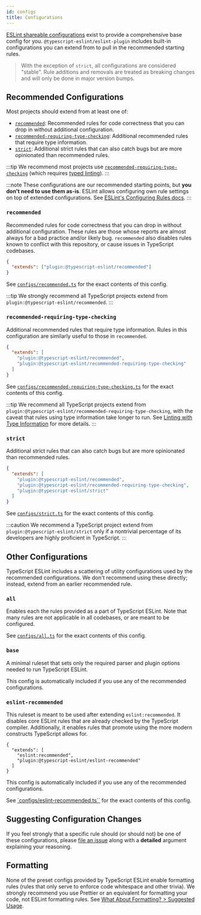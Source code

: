 ```yaml
---
id: configs
title: Configurations
---
```


[ESLint shareable configurations](https://eslint.org/docs/latest/developer-guide/shareable-configs) exist to provide a comprehensive base config for you.
`@typescript-eslint/eslint-plugin` includes built-in configurations you can extend from to pull in the recommended starting rules.

> With the exception of `strict`, all configurations are considered "stable".
> Rule additions and removals are treated as breaking changes and will only be done in major version bumps.

## Recommended Configurations

Most projects should extend from at least one of:

- [`recommended`](#recommended): Recommended rules for code correctness that you can drop in without additional configuration.
- [`recommended-requiring-type-checking`](#recommended-requiring-type-checking): Additional recommended rules that require type information.
- [`strict`](#strict): Additional strict rules that can also catch bugs but are more opinionated than recommended rules.

:::tip
We recommend most projects use [`recommended-requiring-type-checking`](#recommended-requiring-type-checking) (which requires [typed linting](./TYPED_LINTING.md)).
:::

:::note
These configurations are our recommended starting points, but **you don't need to use them as-is**.
ESLint allows configuring own rule settings on top of extended configurations.
See [ESLint's Configuring Rules docs](https://eslint.org/docs/user-guide/configuring/rules#using-configuration-files).
:::

### `recommended`

Recommended rules for code correctness that you can drop in without additional configuration.
These rules are those whose reports are almost always for a bad practice and/or likely bug.
`recommended` also disables rules known to conflict with this repository, or cause issues in TypeScript codebases.

```json
{
  "extends": ["plugin:@typescript-eslint/recommended"]
}
```

See [`configs/recommended.ts`](https://github.com/typescript-eslint/typescript-eslint/blob/main/packages/eslint-plugin/src/configs/recommended.ts) for the exact contents of this config.

:::tip
We strongly recommend all TypeScript projects extend from `plugin:@typescript-eslint/recommended`.
:::

### `recommended-requiring-type-checking`

Additional recommended rules that require type information.
Rules in this configuration are similarly useful to those in `recommended`.

```json
{
  "extends": [
    "plugin:@typescript-eslint/recommended",
    "plugin:@typescript-eslint/recommended-requiring-type-checking"
  ]
}
```

See [`configs/recommended-requiring-type-checking.ts`](https://github.com/typescript-eslint/typescript-eslint/blob/main/packages/eslint-plugin/src/configs/recommended-requiring-type-checking.ts) for the exact contents of this config.

:::tip
We recommend all TypeScript projects extend from `plugin:@typescript-eslint/recommended-requiring-type-checking`, with the caveat that rules using type information take longer to run.
See [Linting with Type Information](/docs/linting/typed-linting) for more details.
:::

### `strict`

Additional strict rules that can also catch bugs but are more opinionated than recommended rules.

```json
{
  "extends": [
    "plugin:@typescript-eslint/recommended",
    "plugin:@typescript-eslint/recommended-requiring-type-checking",
    "plugin:@typescript-eslint/strict"
  ]
}
```

See [`configs/strict.ts`](https://github.com/typescript-eslint/typescript-eslint/blob/main/packages/eslint-plugin/src/configs/strict.ts) for the exact contents of this config.

:::caution
We recommend a TypeScript project extend from `plugin:@typescript-eslint/strict` only if a nontrivial percentage of its developers are highly proficient in TypeScript.
:::

## Other Configurations

TypeScript ESLint includes a scattering of utility configurations used by the recommended configurations.
We don't recommend using these directly; instead, extend from an earlier recommended rule.

### `all`

Enables each the rules provided as a part of TypeScript ESLint.
Note that many rules are not applicable in all codebases, or are meant to be configured.

See [`configs/all.ts`](https://github.com/typescript-eslint/typescript-eslint/blob/main/packages/eslint-plugin/src/configs/all.ts) for the exact contents of this config.

### `base`

A minimal ruleset that sets only the required parser and plugin options needed to run TypeScript ESLint.

<configuration-contents expanded name="base" />

This config is automatically included if you use any of the recommended configurations.

### `eslint-recommended`

This ruleset is meant to be used after extending `eslint:recommended`.
It disables core ESLint rules that are already checked by the TypeScript compiler.
Additionally, it enables rules that promote using the more modern constructs TypeScript allows for.

```jsonc
{
  "extends": [
    "eslint:recommended",
    "plugin:@typescript-eslint/eslint-recommended"
  ]
}
```

This config is automatically included if you use any of the recommended configurations.

See [`configs/eslint-recommended.ts``](https://github.com/typescript-eslint/typescript-eslint/blob/main/packages/eslint-plugin/src/configs/eslint-recommended.ts) for the exact contents of this config.

## Suggesting Configuration Changes

If you feel strongly that a specific rule should (or should not) be one of these configurations, please [file an issue](https://github.com/typescript-eslint/typescript-eslint/issues/new?assignees=&labels=package%3A+eslint-plugin%2Cpreset+config+change%2Ctriage&template=09-config-change.yaml&title=Configs%3A+%3Ca+short+description+of+my+proposal%3E) along with a **detailed** argument explaining your reasoning.

## Formatting

None of the preset configs provided by TypeScript ESLint enable formatting rules (rules that only serve to enforce code whitespace and other trivia).
We strongly recommend you use Prettier or an equivalent for formatting your code, not ESLint formatting rules.
See [What About Formatting? > Suggested Usage](./troubleshooting/formatting#suggested-usage).
